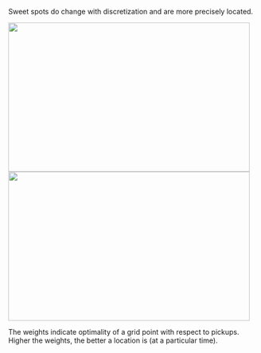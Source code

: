 Sweet spots do change with discretization and are more precisely located. 

<img src="https://github.com/jArumugam/BigFish/blob/master/results/Weekday-00_40x40.png" width="485" height="300" /><img src="https://github.com/jArumugam/BigFish/blob/master/results/Weekday-00_80x80.png" width="485" height="300" /> 

The weights indicate optimality of a grid point with respect to pickups. Higher the weights, the better a location is (at a particular time).



